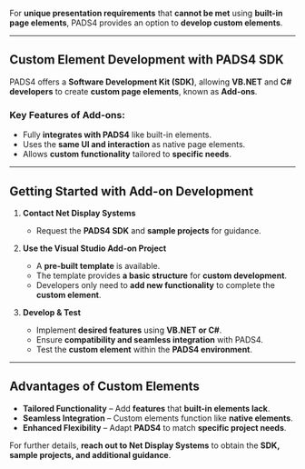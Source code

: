 
For **unique presentation requirements** that **cannot be met** using **built-in page elements**, PADS4 provides an option to **develop custom elements**.  

---

## **Custom Element Development with PADS4 SDK**  

PADS4 offers a **Software Development Kit (SDK)**, allowing **VB.NET** and **C# developers** to create **custom page elements**, known as **Add-ons**.  

### **Key Features of Add-ons:**  
- Fully **integrates with PADS4** like built-in elements.  
- Uses the **same UI and interaction** as native page elements.  
- Allows **custom functionality** tailored to **specific needs**.  

---

## **Getting Started with Add-on Development**  

1. **Contact Net Display Systems**  
   - Request the **PADS4 SDK** and **sample projects** for guidance.  

2. **Use the Visual Studio Add-on Project**  
   - A **pre-built template** is available.  
   - The template provides **a basic structure** for **custom development**.  
   - Developers only need to **add new functionality** to complete the **custom element**.  

3. **Develop & Test**  
   - Implement **desired features** using **VB.NET or C#**.  
   - Ensure **compatibility and seamless integration** with PADS4.  
   - Test the **custom element** within the **PADS4 environment**.  

---

## **Advantages of Custom Elements**  

- **Tailored Functionality** – Add **features** that **built-in elements lack**.  
- **Seamless Integration** – Custom elements function like **native elements**.  
- **Enhanced Flexibility** – Adapt **PADS4** to match **specific project needs**.  

For further details, **reach out to Net Display Systems** to obtain the **SDK, sample projects, and additional guidance**.